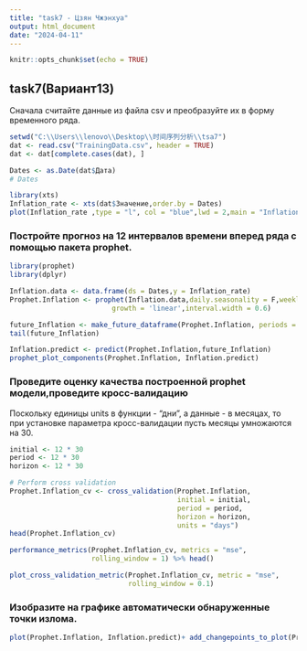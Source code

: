 ---
title: "task7 - Цзян Чжэнхуа"
output: html_document
date: "2024-04-11"
---

```{r setup, include=FALSE}
knitr::opts_chunk$set(echo = TRUE)
```

## task7(Вариант13)

Сначала считайте данные из файла csv и преобразуйте их в форму временного ряда.

```{r}
setwd("C:\\Users\\lenovo\\Desktop\\时间序列分析\\tsa7")
dat <- read.csv("TrainingData.csv", header = TRUE)
dat <- dat[complete.cases(dat), ]

Dates <- as.Date(dat$Дата)
# Dates

library(xts)
Inflation_rate <- xts(dat$Значение,order.by = Dates)
plot(Inflation_rate ,type = "l", col = "blue",lwd = 2,main = "Inflation_rate China")
```

### Постройте прогноз на 12 интервалов времени вперед ряда с помощью пакета prophet.

```{r}
library(prophet)
library(dplyr)

Inflation.data <- data.frame(ds = Dates,y = Inflation_rate)
Prophet.Inflation <- prophet(Inflation.data,daily.seasonality = F,weekly.seasonality=F,n.changepoints = 10,
                         growth = 'linear',interval.width = 0.6)

future_Inflation <- make_future_dataframe(Prophet.Inflation, periods = 12,freq = 'month')
tail(future_Inflation)

Inflation.predict <- predict(Prophet.Inflation,future_Inflation)
prophet_plot_components(Prophet.Inflation, Inflation.predict)
```


### Проведите оценку качества построенной prophet модели,проведите кросс-валидацию

Поскольку единицы units в функции - "дни", а данные - в месяцах, то при установке параметра кросс-валидации пусть месяцы умножаются на 30.

```{r}
initial <- 12 * 30  
period <- 12 * 30   
horizon <- 12 * 30  

# Perform cross validation
Prophet.Inflation_cv <- cross_validation(Prophet.Inflation,
                                         initial = initial,
                                         period = period,
                                         horizon = horizon,
                                         units = "days")
head(Prophet.Inflation_cv)

performance_metrics(Prophet.Inflation_cv, metrics = "mse",
                    rolling_window = 1) %>% head()

plot_cross_validation_metric(Prophet.Inflation_cv, metric = "mse",
                             rolling_window = 0.1)
```

### Изобразите на графике автоматически обнаруженные точки излома.

```{r}
plot(Prophet.Inflation, Inflation.predict)+ add_changepoints_to_plot(Prophet.Inflation)
```
